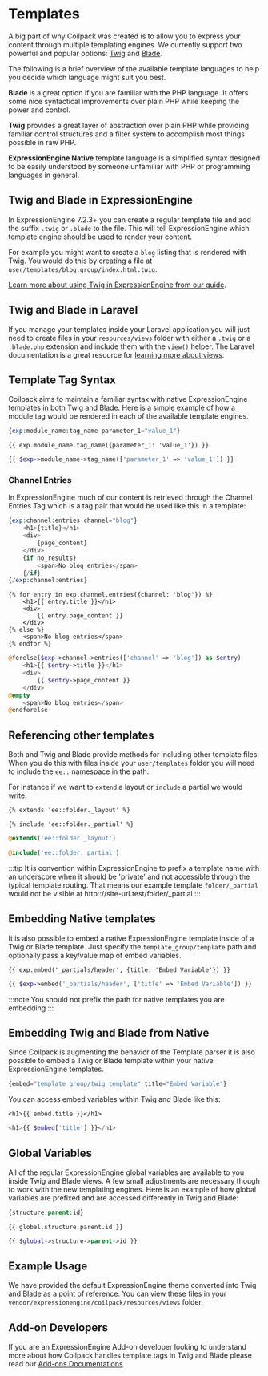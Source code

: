 
# Templates

A big part of why Coilpack was created is to allow you to express your content through multiple templating engines. We currently support two powerful and popular options: [Twig](https://twig.symfony.com/)
and [Blade](https://laravel.com/docs/9.x/blade#introduction).

The following is a brief overview of the available template languages to help you decide which language might suit you best.

**Blade** is a great option if you are familiar with the PHP language.  It offers some nice syntactical improvements over plain PHP while keeping the power and control.

**Twig** provides a great layer of abstraction over plain PHP while providing familiar control structures and a filter system to accomplish most things possible in raw PHP.

**ExpressionEngine Native** template language is a simplified syntax designed to be easily understood by someone unfamiliar with PHP or programming languages in general.

## Twig and Blade in ExpressionEngine

In ExpressionEngine 7.2.3+ you can create a regular template file and add the suffix `.twig` or `.blade` to the file.
This will tell ExpressionEngine which template engine should be used to render your content.

For example you might want to create a `blog` listing that is rendered with Twig.
You would do this by creating a file at `user/templates/blog.group/index.html.twig`.

[Learn more about using Twig in ExpressionEngine from our guide](../guides/using-twig-templates.md).

## Twig and Blade in Laravel

If you manage your templates inside your Laravel application you will just need to create files in your `resources/views` folder with either a `.twig` or a `.blade.php` extension and include them with the `view()` helper.  The Laravel documentation is a great resource for [learning more about views](https://laravel.com/docs/9.x/views#introduction).

## Template Tag Syntax

Coilpack aims to maintain a familiar syntax with native ExpressionEngine templates in both Twig and Blade.  Here is a simple example of how a module tag would be rendered in each of the available template engines.

<Tabs>
<TabItem value="native" label="Native">

```php
{exp:module_name:tag_name parameter_1="value_1"}
```

</TabItem>
<TabItem value="twig" label="Twig">

```twig
{{ exp.module_name.tag_name({parameter_1: 'value_1'}) }}
```

</TabItem>
<TabItem value="blade" label="Blade">

```php
{{ $exp->module_name->tag_name(['parameter_1' => 'value_1']) }}
```

</TabItem>
</Tabs>


### Channel Entries

In ExpressionEngine much of our content is retrieved through the Channel Entries Tag which is a tag pair that would be used like this in a template:


<Tabs>
<TabItem value="native" label="Native">

```php
{exp:channel:entries channel="blog"}
    <h1>{title}</h1>
    <div>
        {page_content}
    </div>
    {if no_results}
        <span>No blog entries</span>
    {/if}
{/exp:channel:entries}
```

</TabItem>
<TabItem value="twig" label="Twig">

```twig
{% for entry in exp.channel.entries({channel: 'blog'}) %}
    <h1>{{ entry.title }}</h1>
    <div>
        {{ entry.page_content }}
    </div>
{% else %}
    <span>No blog entries</span>
{% endfor %}
```

</TabItem>
<TabItem value="blade" label="Blade">

```php
@forelse($exp->channel->entries(['channel' => 'blog']) as $entry)
    <h1>{{ $entry->title }}</h1>
    <div>
        {{ $entry->page_content }}
    </div>
@empty
    <span>No blog entries</span>
@endforelse
```

</TabItem>
</Tabs>


## Referencing other templates

Both and Twig and Blade provide methods for including other template files.  When you do this with files inside your `user/templates` folder you will need to include the `ee::` namespace in the path.

For instance if we want to `extend` a layout or `include` a partial we would write:


<Tabs>
<TabItem value="twig" label="Twig">

```twig
{% extends 'ee::folder._layout' %}

{% include 'ee::folder._partial' %}
```

</TabItem>
<TabItem value="blade" label="Blade">

```php
@extends('ee::folder._layout')

@include('ee::folder._partial')
```

</TabItem>
</Tabs>


:::tip
It is convention within ExpressionEngine to prefix a template name with an underscore when it should be 'private' and not accessible through the typical template routing.  That means our example template `folder/_partial` would not be visible at http:://site-url.test/folder/_partial
:::

## Embedding Native templates

It is also possible to embed a native ExpressionEngine template inside of a Twig or Blade template.  Just specify the `template_group/template` path and optionally pass a key/value map of embed variables.

<Tabs>
<TabItem value="twig" label="Twig">

```twig
{{ exp.embed('_partials/header', {title: 'Embed Variable'}) }}
```

</TabItem>
<TabItem value="blade" label="Blade">

```php
{{ $exp->embed('_partials/header', ['title' => 'Embed Variable']) }}
```

</TabItem>
</Tabs>

:::note
You should not prefix the path for native templates you are embedding
:::

## Embedding Twig and Blade from Native

Since Coilpack is augmenting the behavior of the Template parser it is also possible to embed a Twig or Blade template within your native ExpressionEngine templates.

```php
{embed="template_group/twig_template" title="Embed Variable"}
```

You can access embed variables within Twig and Blade like this:

<Tabs>
<TabItem value="twig" label="Twig">

```twig
<h1>{{ embed.title }}</h1>
```

</TabItem>
<TabItem value="blade" label="Blade">

```php
<h1>{{ $embed['title'] }}</h1>
```

</TabItem>
</Tabs>


## Global Variables

All of the regular ExpressionEngine global variables are available to you inside Twig and Blade views.  A few small adjustments are necessary though to work with the new templating engines.  Here is an example of how global variables are prefixed and are accessed differently in Twig and Blade:

<Tabs>
<TabItem value="native" label="Native">

```php
{structure:parent:id}
```

</TabItem>
<TabItem value="twig" label="Twig">

```twig
{{ global.structure.parent.id }}
```

</TabItem>
<TabItem value="blade" label="Blade">

```php
{{ $global->structure->parent->id }}
```

</TabItem>
</Tabs>

## Example Usage

We have provided the default ExpressionEngine theme converted into Twig and Blade as a point of reference.  You can view these files in your `vendor/expressionengine/coilpack/resources/views` folder.

## Add-on Developers

If you are an ExpressionEngine Add-on developer looking to understand more about how Coilpack handles template tags in Twig and Blade please read our [Add-ons Documentations](../advanced/addons.md).